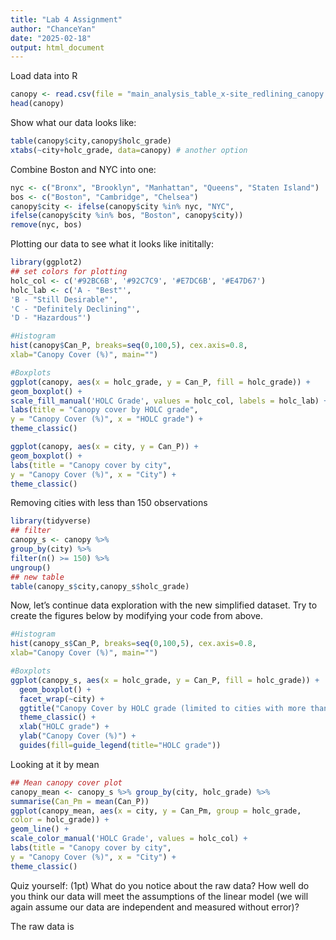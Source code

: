 ```yaml
---
title: "Lab 4 Assignment"
author: "ChanceYan"
date: "2025-02-18"
output: html_document
---
```


Load data into R
```r
canopy <- read.csv(file = "main_analysis_table_x-site_redlining_canopy.csv")
head(canopy)
```


Show what our data looks like:
```r
table(canopy$city,canopy$holc_grade)
xtabs(~city+holc_grade, data=canopy) # another option
```


Combine Boston and NYC into one:
```r
nyc <- c("Bronx", "Brooklyn", "Manhattan", "Queens", "Staten Island")
bos <- c("Boston", "Cambridge", "Chelsea")
canopy$city <- ifelse(canopy$city %in% nyc, "NYC",
ifelse(canopy$city %in% bos, "Boston", canopy$city))
remove(nyc, bos)
```



Plotting our data to see what it looks like inititally:
```r
library(ggplot2)
## set colors for plotting
holc_col <- c('#92BC6B', '#92C7C9', '#E7DC6B', '#E47D67')
holc_lab <- c('A - "Best"',
'B - "Still Desirable"',
'C - "Definitely Declining"',
'D - "Hazardous"')

#Histogram
hist(canopy$Can_P, breaks=seq(0,100,5), cex.axis=0.8,
xlab="Canopy Cover (%)", main="")

#Boxplots
ggplot(canopy, aes(x = holc_grade, y = Can_P, fill = holc_grade)) +
geom_boxplot() +
scale_fill_manual('HOLC Grade', values = holc_col, labels = holc_lab) +
labs(title = "Canopy cover by HOLC grade",
y = "Canopy Cover (%)", x = "HOLC grade") +
theme_classic()

ggplot(canopy, aes(x = city, y = Can_P)) +
geom_boxplot() +
labs(title = "Canopy cover by city",
y = "Canopy Cover (%)", x = "City") +
theme_classic()
```

Removing cities with less than 150 observations
```r
library(tidyverse)
## filter
canopy_s <- canopy %>%
group_by(city) %>%
filter(n() >= 150) %>%
ungroup()
## new table
table(canopy_s$city,canopy_s$holc_grade)
```

Now, let’s continue data exploration with the new simplified dataset. Try to create the
figures below by modifying your code from above.
```r
#Histogram
hist(canopy_s$Can_P, breaks=seq(0,100,5), cex.axis=0.8,
xlab="Canopy Cover (%)", main="")

#Boxplots
ggplot(canopy_s, aes(x = holc_grade, y = Can_P, fill = holc_grade)) +
  geom_boxplot() +
  facet_wrap(~city) +
  ggtitle("Canopy Cover by HOLC grade (limited to cities with more than 150 observations)") +
  theme_classic() + 
  xlab("HOLC grade") + 
  ylab("Canopy Cover (%)") +
  guides(fill=guide_legend(title="HOLC grade"))
```



Looking at it by mean
```r
## Mean canopy cover plot
canopy_mean <- canopy_s %>% group_by(city, holc_grade) %>%
summarise(Can_Pm = mean(Can_P))
ggplot(canopy_mean, aes(x = city, y = Can_Pm, group = holc_grade,
color = holc_grade)) +
geom_line() +
scale_color_manual('HOLC Grade', values = holc_col) +
labs(title = "Canopy cover by city",
y = "Canopy Cover (%)", x = "City") +
theme_classic()
```


Quiz yourself: (1pt) What do you notice about the raw data? How well do you think
our data will meet the assumptions of the linear model (we will again assume our data are
independent and measured without error)?

The raw data is 